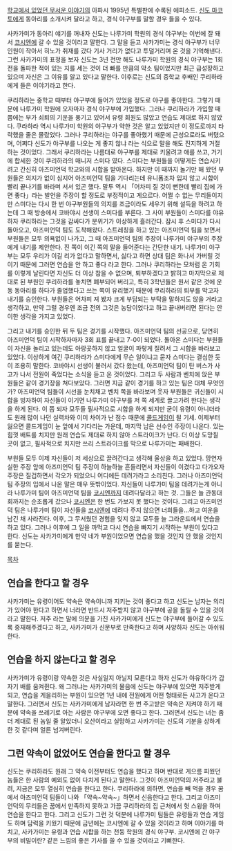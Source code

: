 [[학교에서 있었던 무서운 이야기]]의 아파시 1995년 특별판에 수록된 에피소드. [[신도 마코토]]에게 동아리를 소개시켜 달라고 하고, 경식 야구부를 말할 경우 들을 수 있다.

사카가미가 동아리 얘기를 꺼내자 신도는 나루가미 학원의 경식 야구부는 이번에 잘 돼서 [[코시엔]]에 갈 수 있을 것이라고 말한다. 그 말을 듣고 사카가미는 경식 야구부가 너무 인원이 작아서 히노가 취재를 갔다 기사 거리가 없다고 투덜거리며 온 것을 기억해낸다. 그런 사카가미의 표정을 보자 신도는 3년 전만 해도 나루가미 학원의 경식 야구부는 1회전을 돌파한 적이 있는 지를 세는 것이 더 빠를 만큼의 약소 팀이었지만 최근 급성장하고 있으며 자신은 그 이유를 알고 있다고 말한다. 이후로는 신도의 중학교 후배인 쿠리하라에게 들은 이야기라고 한다.

쿠리하라는 중학교 때부터 야구부에 들어가 있었을 정도로 야구를 좋아한다. 그렇기 때문에 나루가미 학원에 오자마자 경식 야구부에 가입했다. 그러나 쿠리하라가 가입할 때 쯤에는 부가 쇠퇴의 기운을 풍기고 있어서 유령 회원도 많았고 연습도 제대로 하지 않았다. 쿠라하라 역시 나루가미 학원의 야구부가 약한 것은 알고 있었지만 이 정도로까지 타락했을 줄은 몰랐었다. 그러나 쿠리하라는 야구를 좋아했기 때문에 근성으로라도 버텼으며, 어쩌다 신도가 야구부를 나오는 게 좋지 않냐 라는 식으로 말을 해도 진지하게 거절하는 것이었다. 그래서 쿠리하라는 나름대로 야구부를 제대로 키울려고 애를 쓰고, 거기에 합세한 것이 쿠리하라의 매니저 스미다 였다. 스미다는 부원들을 어떻게든 연습시키려고 간신히 아즈미언덕 학교와의 시합을 받아온다. 하지만 이 때까지 놀기만 해 왔던 부원들은 의지가 없이 심지어 아즈미언덕 팀을 기다리는데 유니폼조차 입지 않고 시합이 빨리 끝나기를 바라며 서서 있곤 했다. 말투 역시 「어차피 질 것이 뻔한데 빨리 집에 가면 좋다」라는 발언을 주장이 할 정도로 부정적이고 게으르다. 어쩔 수 없는 무리들이지만 스미다는 다시 한 번 야구부원들의 의지를 조금이라도 세우기 위해 설득을 하려고 하는데 그 때 방송에서 코바야시 선생이 스미다를 부른다. 그 사이 부원들이 스미다를 야유하자 쿠리하라는 그것을 감싸다가 분위기가 이상하게 흘러간다. 잠시 후 스미다가 다시 돌아오고, 아즈미언덕 팀도 도착해왔다. 스트레칭을 하고 있는 아즈미언덕 팀을 보면서 부원들은 모두 의욕없이 나가고, 그 때 아즈미언덕 팀의 주장이 나루가미 야구부의 주장에게 내기를 제안한다. 진 쪽이 이긴 쪽의 말을 들어준다는 간단한 내기. 나루가미 야구부는 모두 우리가 이길 리가 없다고 말하면서, 싫다고 하면 상대 팀은 화나서 가버릴 것이기 때문에 그러면 연습을 안 하고 좋다 라고 한다. 그러나 쿠리하라는 모처럼 온 기회를 이렇게 날린다면 자신도 더 이상 참을 수 없으며, 퇴부하겠다고 밝히고 마지막으로 제대로 된 부원인 쿠리하라를 놓치면 폐부되어 버리고, 특히 3학년들은 원서 같은 것에 운동 동아리를 하다가 졸업했다고 쓰는 쪽이 유리했기 때문에 쿠리하라의 퇴부를 막고자 내기를 승인한다. 부원들은 어차피 져 봤자 크게 부담되는 부탁을 말하지도 않을 거라고 생각하고, 만약 그럴 경우엔 조금 전의 그것은 농담이었다고 하고 끝내버리면 된다는 안이한 생각을 가지고 있었다. 

그리고 내기를 승인한 뒤 두 팀은 경기를 시작했다. 아즈미언덕 팀의 선공으로, 당연히 아즈미언덕 팀이 시작하자마자 3회 표를 끝내고 7-0이 되었다. 돌아온 스미다는 부원들이 자신을 놀리고 있는데도 아랑곳하지 않고 얼굴이 파랗게 질려서 그 시합을 바라보고 있었다. 이상하게 여긴 쿠리하라가 스미다에게 무슨 일이냐고 묻자 스미다는 결심한 듯이 조용히 말한다. 코바야시 선생이 불러서 갔다 왔는데, 아즈미언덕 팀이 탄 버스가 사고가 나서 전원이 죽었다는 소식을 듣고 온 것이었다. 그리고 두 사람과 벤치에 앉은 부원들은 같이 경기장을 쳐다보았다. 그러면 지금 같이 경기를 하고 있는 팀은 대체 무엇인가? 아즈미언덕 팀들이 시선을 눈치채고 벤치 쪽을 바라보며 웃자 부원들은 귀신들이 시합을 빙자하여 자신들이 이기면 나루가미 야구부를 저 쪽 세계로 끌고가려 한다는 생각을 하게 된다. 이 쯤 되자 모두들 필사적으로 시합을 하게 되지만 굳이 유령이 아니더라도 원래 많이 나던 실력차와 이미 차이가 난 점수 때문에 [[콜드게임]]이 될 기세. 이제부터 잃으면 콜드게임이 눈 앞에서 기다리는 가운데, 마지막 남은 선수인 주장이 나온다. 있는 힘껏 배트를 치지만 원래 연습도 제대로 하지 않아 스트라이크가 난다. 더 이상 도망칠 곳이 없고, 필사적으로 치지만 쓰리 스트라이크를 막으로 나루가미는 패배한다. 

부원들 모두 이제 자신들이 저 세상으로 끌려간다고 생각해 울상을 하고 있었다. 망연자실한 주장 앞에 아즈미언덕 팀 주장이 하늘하늘 흔들리면서 자신들이 이겼다고 다가오자 주장은 질겁하면서 각오가 되었으니 어디에든 데려가라고 소리친다. 그러나 아즈미언덕 팀 주장의 입에서 나온 말은 매우 뜻밖이었다. 자신들이 나루가미 팀을 데려가는게 아니라 나루가미 팀이 아즈미언덕 팀을 [[코시엔]]까지 데려다달라고 하는 것. 그들은 늘 관동대회까지는 순조롭게 갔으나 [[코시엔]]은 한 번도 가보지 못 했다는 것이다. 그리고 아즈미언덕 팀은 나루가미 팀이 자신들을 [[코시엔]]에 데려다 주지 않으면 너희들을…하고 여운을 남긴 채 사라진다. 이후, 그 무서웠던 경험을 잊지 않고 모두들 늘 그라운드에서 연습을 하고 있다. 그러나 이후에 그 일을 까먹고 다시 연습을 빠지기 시작하는 부원이 있다고 한다. 신도는 사카가미에게 만약 네가 부원이었으면 연습을 했을 것인지 안 했을 것인지를 묻는다.

[[목차]]
== 연습을 한다고 할 경우 ==
사카가미는 유령이어도 약속은 약속이니까 지키는 것이 좋다고 하고 신도는 남자는 의리가 있어야 한다고 하면서 너라면 반드시 저주받지 않고 야구부에 공을 돌릴 수 있을 것이라고 말한다. 저주 라는 말에 의문을 가진 사카가미에게 신도는 야구부에 들어갈 수 있도록 중재해주겠다고 하고, 사카가미가 신문부로 만족한다고 하며 사양하자 신도는 아쉬워한다.

== 연습을 하지 않는다고 할 경우 ==
사카가미가 유령이랑 약속한 것은 사실일지 아닐지 모른다고 하자 신도가 야유하다가 갑자기 배를 움켜쥔다. 왜 그러냐는 사카가미의 물음에 신도는 야구부에 있으면 저주받게 되고, 연습을 게을리하는 부원이 있으면 1년 내에 전원에게 어떤 형태로든 사고가 온다고 말한다. 그러면서 신도는 사카가미에게 남자라면 한 번 주고받은 약속은 지켜야 하기 때문에 약속을 쓰레기로 아는 사람은 야구부에 오면 좋다고 한다. 그러면서 신도는 너는 좀 더 제대로 된 놈일 줄 알았더니 오산이라고 실망하고 사카가미는 신도의 기분을 상하게 한 것 같다며 얼른 넘겨버린다.

== 그런 약속이 없었어도 연습을 한다고 할 경우 ==
신도는 쿠리하라도 원래 그 약속 이전부터도 연습을 했다고 하며 반대로 게으름 피웠던 놈들은 한 사람의 예외도 없이 다치게 된다고 말한다. 그것이 아즈미언덕의 저주라고 불려, 지금은 모두 열심히 연습을 한다고 한다. 쿠리하라에 의하면, 연습을 빼 먹을 경우 꿈에서 아즈미언덕 팀들이 나와 「약속~약속~」하면서 신음한다고 한다. 그리고 아즈미언덕의 무리들은 꿈에서 만족하지 못하고 가끔 쿠리하라의 집 근처에서 헛 스윙을 하며 연습을 한다고 한다. 그리고 신도가 그런 것 덕분에 나루가미 팀들은 유령들과 연습 게임도 하며 담력을 키웠기 때문에 금년에는 코시엔에 갈 수 있을 것이라고 하며 이야기를 마치고, 사카가미는 유령과 연습 시합을 하는 천둥 학원의 경식 야구부. 코시엔에 간 야구부의 비밀이란? 같은 느낌의 좋은 기사를 쓸 수 있을 것이라고 기뻐한다.
